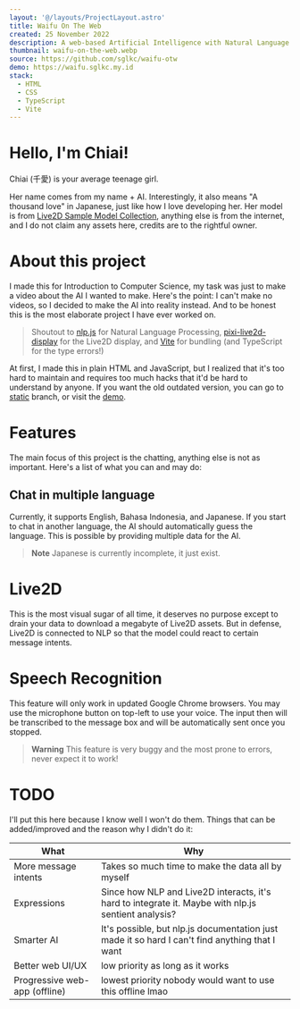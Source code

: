 ```yaml
---
layout: '@/layouts/ProjectLayout.astro'
title: Waifu On The Web
created: 25 November 2022
description: A web-based Artificial Intelligence with Natural Language Processing and a Live2D model
thumbnail: waifu-on-the-web.webp
source: https://github.com/sglkc/waifu-otw
demo: https://waifu.sglkc.my.id
stack:
  - HTML
  - CSS
  - TypeScript
  - Vite
---
```


# Hello, I'm Chiai!

Chiai (千愛) is your average teenage girl.

Her name comes from my name + AI. Interestingly, it also means "A thousand love" in Japanese, just like how I love developing her.
Her model is from [Live2D Sample Model Collection](https://www.live2d.com/en/download/sample-data/), anything else is from the internet,
and I do not claim any assets here, credits are to the rightful owner.

# About this project

I made this for Introduction to Computer Science, my task was just to make a video about the AI I wanted to make.
Here's the point: I can't make no videos, so I decided to make the AI into reality instead. And to be honest this is the most elaborate project I have ever worked on.

> Shoutout to [nlp.js](https://github.com/axa-group/nlp.js/) for Natural Language Processing, [pixi-live2d-display](https://github.com/guansss/pixi-live2d-display)
> for the Live2D display, and [Vite](https://vitejs.dev/) for bundling (and TypeScript for the type errors!)

At first, I made this in plain HTML and JavaScript, but I realized that it's too hard to maintain and requires too much hacks that it'd be hard to understand by anyone.
If you want the old outdated version, you can go to [static](https://github.com/sglkc/waifu-otw/tree/static) branch, or visit the [demo](https://sglkc.github.io/waifu-otw).

# Features

The main focus of this project is the chatting, anything else is not as important. Here's a list of what you can and may do:

## Chat in multiple language

Currently, it supports English, Bahasa Indonesia, and Japanese. If you start to chat in another language, the AI should automatically guess the language.
This is possible by providing multiple data for the AI.

> **Note**
> Japanese is currently incomplete, it just exist.

# Live2D

This is the most visual sugar of all time, it deserves no purpose except to drain your data to download a megabyte of Live2D assets.
But in defense, Live2D is connected to NLP so that the model could react to certain message intents.

# Speech Recognition

This feature will only work in updated Google Chrome browsers. You may use the microphone button on top-left to use your voice.
The input then will be transcribed to the message box and will be automatically sent once you stopped.

> **Warning**
> This feature is very buggy and the most prone to errors, never expect it to work!

# TODO

I'll put this here because I know well I won't do them. Things that can be added/improved and the reason why I didn't do it:

| What                          | Why                                                                                                  |
|-------------------------------|------------------------------------------------------------------------------------------------------|
| More message intents          | Takes so much time to make the data all by myself                                                    |
| Expressions                   | Since how NLP and Live2D interacts, it's hard to integrate it. Maybe with nlp.js sentient analysis?  |
| Smarter AI                    | It's possible, but nlp.js documentation just made it so hard I can't find anything that I want       |
| Better web UI/UX              | low priority as long as it works                                                                     |
| Progressive web-app (offline) | lowest priority nobody would want to use this offline lmao                                           |
